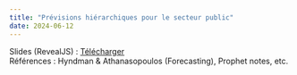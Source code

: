 ```yaml
---
title: "Prévisions hiérarchiques pour le secteur public"
date: 2024-06-12
---
```


Slides (RevealJS) : [Télécharger](../assets/talks/forecasting-public.pdf)  
Références : Hyndman & Athanasopoulos (Forecasting), Prophet notes, etc.
